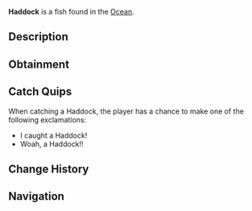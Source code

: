 {{FishInfobox
|image          = Haddock.png
|rarity         = Common
|sea            = First Sea
|location       = [[Ocean]]
|sublocation    = 
|sources        = Common Crate, Fish Barrel, Fishing Rod
|radar_location = 
|xp             = 60
|weather        = 
|time           = Day
|season         = Autumn, Winter
|bait           = Worm
|base_weight    = 4
|base_value     = 50
|weight_range   = 2.5
|base_chance    = 110
|base_resil     = 85
}}
'''Haddock''' is a {{Rarity|Common}} fish found in the [[Ocean]].

== Description ==
{{Description|Haddock are small, silvery fish found in cold ocean waters. Haddock are often found in large schools, they are relatively easy to catch and are easy to find near their signature 'Haddock Rock'.|Bestiary Entry}}

== Obtainment ==
{{Description|Found in schools near 'Haddock rock'.|Bestiary Hint}}
{{Fish Availability|
Lucky Event/Blarney McBreeze
Lucky Event/O'Mango Goldgrin
Lucky Event/Plumrick O'Luck
Lucky Event/Rowdy McCharm
Lucky Event/Sunny O'Coin
Northern Summit/Surrounding Ocean
Ocean
Ocean/Strange Whirlpool
Ocean/The Arch
Roslit Bay/Surrounding Ocean
Shark Hunt/Great Hammerhead Shark
Shark Hunt/Great White Shark
Shark Hunt/Whale Shark
|top_rods      = 
Leviathan's Fang Rod\193196.87\0;
Krampus's Rod\190280.36\33186;
Magma Rod\184453.19\37199.59;
Great Rod of Oscar\182930.57\26612.84;
Trident Rod\180938.67\0;
Plastic Rod\168456.74\32948.9;
Buddy Bond Rod\125139.29\23594.04;
Nocturnal Rod\101055.53\142399.7;
No-Life Rod\175888.71\54188.48;
Challenger's Rod\161379.63\53258.52;
Blazebringer Rod\144217.64\51797.66;
Tempest Rod\170149.69\51771.11;
Training Rod\135785.34\38665.92;
Free Spirit Rod\178748.83\0;
Astralhook Rod\177020.5\0;
Ethereal Prism Rod\176600.11\0;
Seraphic Rod\174199.33\0;
Rod Of The Forgotten Fang\163967.52\7918.31;
Rod Of The Exalted One\154422.41\0;
Rod Of The Depths\151687.17\50611.38;
Verdant Shear Rod\150952.26\48308.56;
Zeus Rod\149666.03\45850.7;
Depthseeker Rod\141054.95\33426.09;
Avalanche Rod\139923.16\28305.42;
Volcanic Rod\136163.91\35727.45;
Steady Rod\70678.96\14333.1
|recommended   = Trident Rod
}}

== Catch Quips ==
When catching a Haddock, the player has a chance to make one of the following exclamations:
* I caught a Haddock!
* Woah, a Haddock!!

== Change History ==
{{Change History|{{subst:Current Version}}}}

== Navigation ==
{{Fish Navbox|Ocean}}